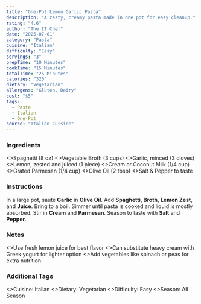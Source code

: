 ```yaml
---
title: "One-Pot Lemon Garlic Pasta"
description: "A zesty, creamy pasta made in one pot for easy cleanup."
rating: "4.6"
author: "The IT Chef"
date: "2025-07-01"
category: "Pasta"
cuisine: "Italian"
difficulty: "Easy"
servings: "3"
prepTime: "10 Minutes"
cookTime: "15 Minutes"
totalTime: "25 Minutes"
calories: "320"
dietary: "Vegetarian"
allergens: "Gluten, Dairy"
cost: "$5"
tags:
  - Pasta
  - Italian
  - One-Pot
source: "Italian Cuisine"
---
```

### Ingredients

<RecipeIngredients>
  <>Spaghetti (8 oz)</>
  <>Vegetable Broth (3 cups)</>
  <>Garlic, minced (3 cloves)</>
  <>Lemon, zested and juiced (1 piece)</>
  <>Cream or Coconut Milk (1/4 cup)</>
  <>Grated Parmesan (1/4 cup)</>
  <>Olive Oil (2 tbsp)</>
  <>Salt & Pepper to taste</>
</RecipeIngredients>

### Instructions

<RecipeInstructions>
  <RecipeInstructionsSection title="Cook Pasta">
    <RecipeInstructionsStep>
      In a large pot, sauté <strong>Garlic</strong> in <strong>Olive Oil</strong>.
    </RecipeInstructionsStep>
    <RecipeInstructionsStep>
      Add <strong>Spaghetti</strong>, <strong>Broth</strong>, <strong>Lemon Zest</strong>, and <strong>Juice</strong>. Bring to a boil.
    </RecipeInstructionsStep>
    <RecipeInstructionsStep>
      Simmer until pasta is cooked and liquid is mostly absorbed.
    </RecipeInstructionsStep>
    <RecipeInstructionsStep>
      Stir in <strong>Cream</strong> and <strong>Parmesan</strong>. Season to taste with <strong>Salt</strong> and <strong>Pepper</strong>.
    </RecipeInstructionsStep>
  </RecipeInstructionsSection>
</RecipeInstructions>

### Notes

<RecipeNotes>
  <>Use fresh lemon juice for best flavor</>
  <>Can substitute heavy cream with Greek yogurt for lighter option</>
  <>Add vegetables like spinach or peas for extra nutrition</>
</RecipeNotes>

### Additional Tags

<RecipeTags>
  <>Cuisine: Italian</>
  <>Dietary: Vegetarian</>
  <>Difficulty: Easy</>
  <>Season: All Season</>
</RecipeTags>
